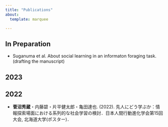 ```yaml
---
title: "Publications"
about:
  template: marquee

---
```


## In Preparation

- Suganuma et al. About social learning in an informaton foraging task. (drafting the manuscript)

## 2023

## 2022

- **菅沼秀蔵**・内藤碧・片平健太郎・亀田達也. (2022). 先人にどう学ぶか：情報探索場面における系列的な社会学習の検討．日本人間行動進化学会第15回大会, 北海道大学(ポスター)．


